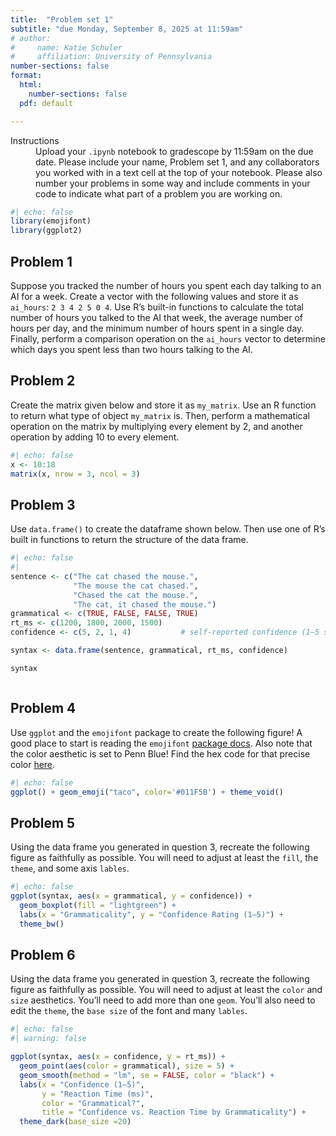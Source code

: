 ```yaml
---
title:  "Problem set 1"
subtitle: "due Monday, September 8, 2025 at 11:59am"
# author: 
#     name: Katie Schuler
#     affiliation: University of Pennsylvania
number-sections: false
format: 
  html: 
    number-sections: false
  pdf: default

---
```


Instructions
: Upload your `.ipynb` notebook to gradescope by 11:59am on the due date. Please include your name, Problem set 1, and any collaborators you worked with in a text cell at the top of your notebook. Please also number your problems in some way and include comments in your code to indicate what part of a problem you are working on.  

```r
#| echo: false
library(emojifont)
library(ggplot2)

```



## Problem 1

Suppose you tracked the number of hours you spent each day talking to an AI for a week. Create a vector with the following values and store it as `ai_hours`: `2 3 4 2 5 0 4`. Use R’s built-in functions to calculate the total number of hours you talked to the AI that week, the average number of hours per day, and the minimum number of hours spent in a single day. Finally, perform a comparison operation on the `ai_hours` vector to determine which days you spent less than two hours talking to the AI.

## Problem 2

Create the matrix given below and store it as `my_matrix`. Use an R function to return what type of object `my_matrix` is. Then, perform a mathematical operation on the matrix by multiplying every element by 2, and another operation by adding 10 to every element.

```r
#| echo: false
x <- 10:18
matrix(x, nrow = 3, ncol = 3)

```


## Problem 3

Use `data.frame()` to create the dataframe shown below. Then use one of R's built in functions to return the structure of the data frame. 

```r
#| echo: false 
#| 
sentence <- c("The cat chased the mouse.",
              "The mouse the cat chased.",
              "Chased the cat the mouse.",
              "The cat, it chased the mouse.")
grammatical <- c(TRUE, FALSE, FALSE, TRUE)
rt_ms <- c(1200, 1800, 2000, 1500)
confidence <- c(5, 2, 1, 4)           # self-reported confidence (1–5 scale)

syntax <- data.frame(sentence, grammatical, rt_ms, confidence)

syntax



```

## Problem 4

Use `ggplot` and the `emojifont` package to create the following figure! A good place to start is reading the `emojifont` [package docs](https://cran.r-project.org/web/packages/emojifont/vignettes/emojifont.html). Also note that the color aesthetic is set to Penn Blue! Find the hex code for that precise color [here](https://branding.web-resources.upenn.edu/logos-and-branding/elements-penn-logo). 

```r
#| echo: false
ggplot() + geom_emoji("taco", color='#011F5B') + theme_void()

```


## Problem 5

Using the data frame you generated in question 3, recreate the following figure as faithfully as possible. You will need to adjust at least the `fill`, the `theme`, and some axis `lables`.  

```r
#| echo: false
ggplot(syntax, aes(x = grammatical, y = confidence)) +
  geom_boxplot(fill = "lightgreen") +
  labs(x = "Grammaticality", y = "Confidence Rating (1–5)") + 
  theme_bw()
```


## Problem 6 

Using the data frame you generated in question 3, recreate the following figure as faithfully as possible. You will need to adjust at least the `color` and `size` aesthetics. You'll need to add more than one `geom`. You'll also need to edit the `theme`, the `base size` of the font and many `lables`.  

```r
#| echo: false
#| warning: false

ggplot(syntax, aes(x = confidence, y = rt_ms)) +
  geom_point(aes(color = grammatical), size = 5) +
  geom_smooth(method = "lm", se = FALSE, color = "black") +
  labs(x = "Confidence (1–5)", 
       y = "Reaction Time (ms)",
       color = "Grammatical?",
       title = "Confidence vs. Reaction Time by Grammaticality") +
  theme_dark(base_size =20)

```


